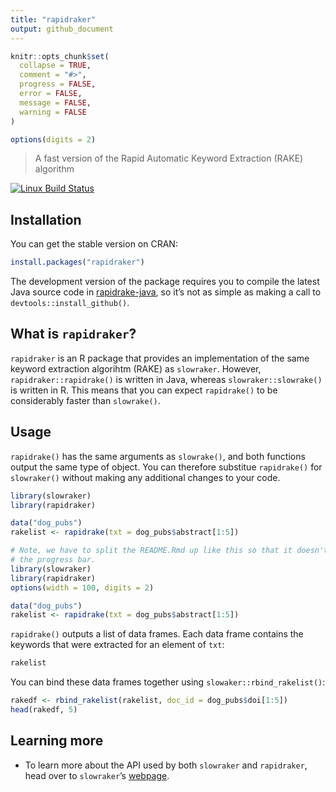 ```yaml
---
title: "rapidraker"
output: github_document
---
```


```r
knitr::opts_chunk$set(
  collapse = TRUE,
  comment = "#>",
  progress = FALSE,
  error = FALSE, 
  message = FALSE,
  warning = FALSE
)

options(digits = 2)
```

> A fast version of the Rapid Automatic Keyword Extraction (RAKE) algorithm

[![Linux Build Status](https://travis-ci.org/crew102/rapidraker.svg?branch=master)](https://travis-ci.org/crew102/rapidraker) 

## Installation

You can get the stable version on CRAN:

```r
install.packages("rapidraker")
```

The development version of the package requires you to compile the latest Java source code in [rapidrake-java](https://github.com/crew102/rapidrake-java), so it's not as simple as making a call to  `devtools::install_github()`.

## What is `rapidraker`?

`rapidraker` is an R package that provides an implementation of the same keyword extraction algorihtm (RAKE) as `slowraker`. However, `rapidraker::rapidrake()` is written in Java, whereas `slowraker::slowrake()` is written in R. This means that you can expect `rapidrake()` to be considerably faster than `slowrake()`.

## Usage

`rapidrake()` has the same arguments as `slowrake()`, and both functions output the same type of object. You can therefore substitue `rapidrake()` for `slowraker()` without making any additional changes to your code. 

```r
library(slowraker)
library(rapidraker)

data("dog_pubs")
rakelist <- rapidrake(txt = dog_pubs$abstract[1:5])
```

```r
# Note, we have to split the README.Rmd up like this so that it doesn't print 
# the progress bar.
library(slowraker)
library(rapidraker)
options(width = 100, digits = 2)

data("dog_pubs")
rakelist <- rapidrake(txt = dog_pubs$abstract[1:5])
```

`rapidrake()` outputs a list of data frames. Each data frame contains the keywords that were extracted for an element of `txt`:

```r
rakelist
```

You can bind these data frames together using `slowaker::rbind_rakelist()`:

```r
rakedf <- rbind_rakelist(rakelist, doc_id = dog_pubs$doi[1:5])
head(rakedf, 5)
```

## Learning more

* To learn more about the API used by both `slowraker` and `rapidraker`, head over to `slowraker`'s [webpage](https://crew102.github.io/slowraker/index.html).